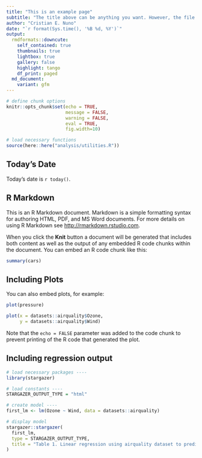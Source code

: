 ---
title: "This is an example page"
subtitle: "The title above can be anything you want. However, the file name must be in this specific format: `YYYY-MM-DD-chXX-short_name.md`."
author: "Cristian E. Nuno"
date: "`r format(Sys.time(), '%B %d, %Y')`"
output:
  rmdformats::downcute:
    self_contained: true
    thumbnails: true
    lightbox: true
    gallery: false
    highlight: tango
    df_print: paged
  md_document:
    variant: gfm
---

```{r setup, include=FALSE}
# define chunk options
knitr::opts_chunk$set(echo = TRUE, 
                      message = FALSE, 
                      warning = FALSE, 
                      eval = TRUE, 
                      fig.width=10)

# load necessary functions
source(here::here("analysis/utilities.R"))
```

## Today's Date

Today's date is `r today()`.

## R Markdown

This is an R Markdown document. Markdown is a simple formatting syntax for authoring HTML, PDF, and MS Word documents. For more details on using R Markdown see <http://rmarkdown.rstudio.com>.

When you click the **Knit** button a document will be generated that includes both content as well as the output of any embedded R code chunks within the document. You can embed an R code chunk like this:

```{r cars}
summary(cars)
```

## Including Plots

You can also embed plots, for example:

```{r pressure, echo=FALSE}
plot(pressure)
```

```{r airquality, echo=FALSE}
plot(x = datasets::airquality$Ozone,
     y = datasets::airquality$Wind)
```

Note that the `echo = FALSE` parameter was added to the code chunk to prevent printing of the R code that generated the plot.

## Including regression output

```{r regression, results='asis'}
# load necessary packages ----
library(stargazer)

# load constants ----
STARGAZER_OUTPUT_TYPE = "html"

# create model ----
first_lm <- lm(Ozone ~ Wind, data = datasets::airquality)

# display model
stargazer::stargazer(
  first_lm,
  type = STARGAZER_OUTPUT_TYPE,
  title = "Table 1. Linear regression using airquality dataset to predict Ozone values using Wind values."
)
```
